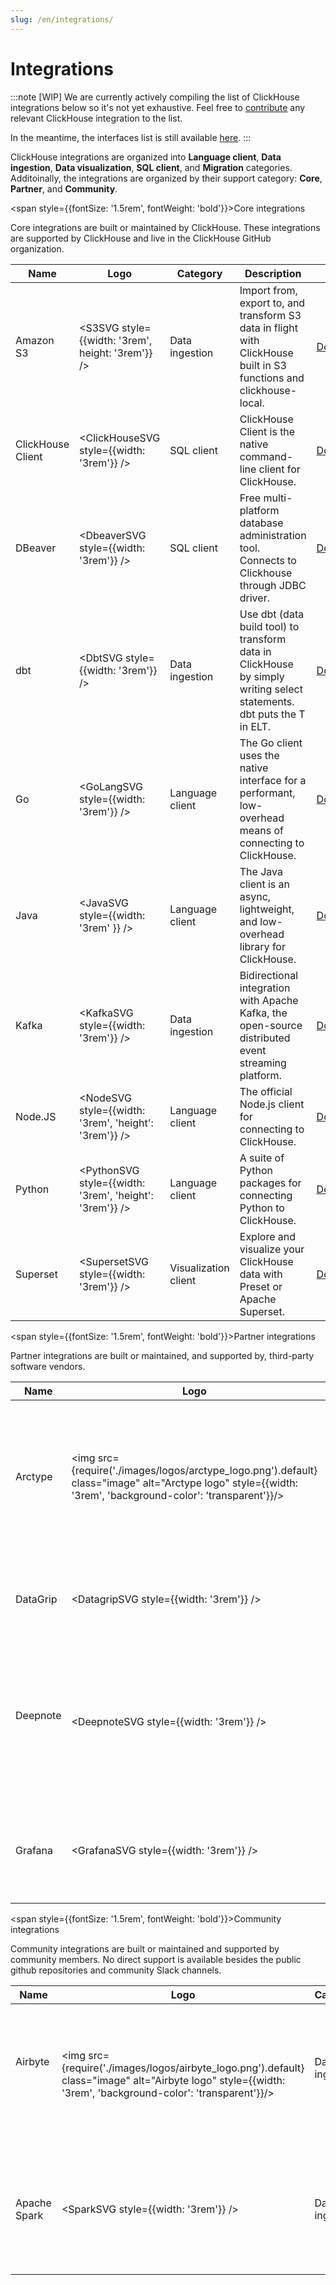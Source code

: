 ```yaml
---
slug: /en/integrations/
---
```


# Integrations

:::note
[WIP] We are currently actively compiling the list of ClickHouse integrations below so it's not yet exhaustive. Feel free to [contribute](https://github.com/ClickHouse/clickhouse-docs#how-to-contribute) any relevant ClickHouse integration to the list.

In the meantime, the interfaces list is still available [here](https://clickhouse.com/docs/en/interfaces).
:::

ClickHouse integrations are organized into **Language client**, **Data ingestion**, **Data visualization**, **SQL client**, and **Migration** categories.  Additoinally, the integrations are organized by their support category: **Core**, **Partner**, and **Community**.

<span style={{fontSize: '1.5rem', fontWeight: 'bold'}}>Core integrations</span>

Core integrations are built or maintained by ClickHouse. These integrations are supported by ClickHouse and live in the ClickHouse GitHub organization.

<div class="adopters-table">

|Name|Logo|Category|Description|Resources|
|------|----|----------------|------------------|-------------|
|Amazon S3|<S3SVG style={{width: '3rem', height: '3rem'}} />|Data ingestion|Import from, export to, and transform S3 data in flight with ClickHouse built in S3 functions and clickhouse-local.|[Documentation](./s3)|
|ClickHouse Client|<ClickHouseSVG style={{width: '3rem'}} />|SQL client|ClickHouse Client is the native command-line client for ClickHouse.|[Documentation](../interfaces/cli)|
|DBeaver|<DbeaverSVG style={{width: '3rem'}} />|SQL client|Free multi-platform database administration tool. Connects to Clickhouse through JDBC driver.|[Documentation](./sql-clients/dbeaver)|
|dbt|<DbtSVG style={{width: '3rem'}} />|Data ingestion|Use dbt (data build tool) to transform data in ClickHouse by simply writing select statements. dbt puts the T in ELT.|[Documentation](./dbt)|
|Go|<GoLangSVG style={{width: '3rem'}} />|Language client|The Go client uses the native interface for a performant, low-overhead means of connecting to ClickHouse.|[Documentation](/docs/en/integrations/language-clients/go/intro.md)|
|Java|<JavaSVG style={{width: '3rem' }} />|Language client|The Java client is an async, lightweight, and low-overhead library for ClickHouse.|[Documentation](https://github.com/clickhouse/clickhouse-jdbc#readme)|
|Kafka|<KafkaSVG style={{width: '3rem'}} />|Data ingestion|Bidirectional integration with Apache Kafka, the open-source distributed event streaming platform.|[Documentation](./kafka)|
|Node.JS|<NodeSVG style={{width: '3rem', 'height': '3rem'}} />|Language client|The official Node.js client for connecting to ClickHouse.|[Documentation](/docs/en/integrations/language-clients/nodejs.md)|
|Python|<PythonSVG style={{width: '3rem', 'height': '3rem'}} />|Language client|A suite of Python packages for connecting Python to ClickHouse.|[Documentation](https://github.com/clickhouse/clickhouse-connect#readme)|
|Superset|<SupersetSVG style={{width: '3rem'}} />|Visualization client|Explore and visualize your ClickHouse data with Preset or Apache Superset.|[Documentation](../connect-a-ui/superset-and-clickhouse)|

</div>

<span style={{fontSize: '1.5rem', fontWeight: 'bold'}}>Partner integrations</span>

Partner integrations are built or maintained, and supported by, third-party software vendors.

<div class="adopters-table">

|Name|Logo|Category|Description|Resources|
|------|----|----------------|------------------|-------------|
|Arctype|<img src={require('./images/logos/arctype_logo.png').default} class="image" alt="Arctype logo" style={{width: '3rem', 'background-color': 'transparent'}}/>|SQL client|Arctype is a fast and easy-to-use database client for writing queries, building dashboards, and sharing data.|[Documentation](./sql-clients/arctype)|
|DataGrip|<DatagripSVG style={{width: '3rem'}} />|SQL client|DataGrip is a powerful database IDE with dedicated support for ClickHouse.|[Documentation](https://www.jetbrains.com/help/datagrip/clickhouse.html)|
|Deepnote &nbsp; &nbsp; &nbsp; &nbsp; &nbsp; &nbsp; &nbsp; |<DeepnoteSVG style={{width: '3rem'}} />|Data visualization|Deepnote is a collaborative Jupyter-compatible data notebook built for teams to discover and share insights.|[Documentation](./deepnote)|
|Grafana|<GrafanaSVG style={{width: '3rem'}} />|Data visualization|With Grafana you can create, explore and share all of your data through dashboards.|[Documentation](../connect-a-ui/grafana-and-clickhouse)|

</div>

<span style={{fontSize: '1.5rem', fontWeight: 'bold'}}>Community integrations</span>

Community integrations are built or maintained and supported by community members. No direct support is available besides the public github repositories and community Slack channels.

<div class="adopters-table">

|Name|Logo|Category|Description|Resources|
|------|----|----------------|------------------|-------------|
|Airbyte &nbsp; &nbsp; &nbsp; &nbsp; &nbsp; &nbsp; &nbsp;  &nbsp; &nbsp; &nbsp; &nbsp; |<img src={require('./images/logos/airbyte_logo.png').default} class="image" alt="Airbyte logo" style={{width: '3rem', 'background-color': 'transparent'}}/>|Data ingestion &nbsp; &nbsp; &nbsp; &nbsp; |Use Airbyte, to create ELT data pipelines with more than 140 connectors to load and sync your data into ClickHouse.|[Documentation](./airbyte-and-clickhouse)|
|Apache Spark|<SparkSVG style={{width: '3rem'}} />|Data ingestion|Spark ClickHouse Connector is a high performance connector built on top of Spark DataSource V2.|[GitHub repo](https://github.com/housepower/spark-clickhouse-connector),<br/>[Documentation](https://housepower.github.io/spark-clickhouse-connector/)|

</div>
